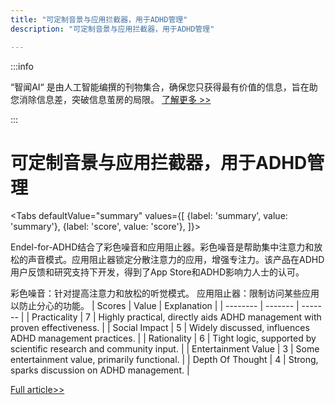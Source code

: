 ```yaml
---
title: "可定制音景与应用拦截器，用于ADHD管理"
description: "可定制音景与应用拦截器，用于ADHD管理"

---
```



:::info

“智闻AI“ 是由人工智能编撰的刊物集合，确保您只获得最有价值的信息，旨在助您消除信息差，突破信息茧房的局限。  [了解更多 >>](/)

:::

# 可定制音景与应用拦截器，用于ADHD管理


<Tabs
	defaultValue="summary"
	values={[
	{label: 'summary', value: 'summary'},
	{label: 'score', value: 'score'},
]}>
<TabItem value="summary">


Endel-for-ADHD结合了彩色噪音和应用阻止器。彩色噪音是帮助集中注意力和放松的声音模式。应用阻止器锁定分散注意力的应用，增强专注力。该产品在ADHD用户反馈和研究支持下开发，得到了App Store和ADHD影响力人士的认可。

彩色噪音：针对提高注意力和放松的听觉模式。
应用阻止器：限制访问某些应用以防止分心的功能。
</TabItem>
<TabItem value="score">
	| Scores     | Value   | Explanation |
	| -------- | ------- | ------- |
	| Practicality  | 7    | Highly practical, directly aids ADHD management with proven effectiveness.    |
	| Social Impact | 5     | Widely discussed, influences ADHD management practices.    |
	| Rationality    | 6    | Tight logic, supported by scientific research and community input.    |
	| Entertainment Value    | 3    | Some entertainment value, primarily functional.    |
	| Depth Of Thought    | 4    | Strong, sparks discussion on ADHD management.    |
</TabItem>
</Tabs>

[Full article>>](https://www.producthunt.com/posts/endel-for-adhd)
